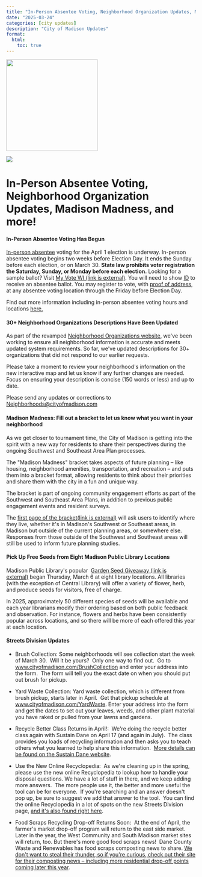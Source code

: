 ```yaml
---
title: "In-Person Absentee Voting, Neighborhood Organization Updates, Madison Madness, and more!"
date: "2025-03-24"
categories: [city updates]
description: "City of Madison Updates"
format:
  html:
    toc: true
---
```


[![](266c0de2-4b9d-474b-ae6f-ef6312cb0335.png){fig-align="left" width="243"}](https://www.cityofmadison.com/)

![](c2d96509-fbe3-494f-8006-d89819715fc2.jpg)

# In-Person Absentee Voting, Neighborhood Organization Updates, Madison Madness, and more!

#### **In-Person Absentee Voting Has Begun**

[In-person absentee](https://cityofmadison.us17.list-manage.com/track/click?u=dcc6f50df19aeec2fd56eb1fa&id=99e7226039&e=33c5c44c03 "In-person absentee") voting for the April 1 election is underway. In-person absentee voting begins two weeks before Election Day. It ends the Sunday before each election, or on March 30. **State law prohibits voter registration the Saturday, Sunday, or Monday before each election.** Looking for a sample ballot? Visit [My Vote WI (link is external)](https://cityofmadison.us17.list-manage.com/track/click?u=dcc6f50df19aeec2fd56eb1fa&id=6bb07ca603&e=33c5c44c03 "My Vote WI (link is external)"). You will need to show [ID](https://cityofmadison.us17.list-manage.com/track/click?u=dcc6f50df19aeec2fd56eb1fa&id=29a6c96a8a&e=33c5c44c03 "ID") to receive an absentee ballot. You may register to vote, with [proof of address](https://cityofmadison.us17.list-manage.com/track/click?u=dcc6f50df19aeec2fd56eb1fa&id=999bca0254&e=33c5c44c03 "proof of address"), at any absentee voting location through the Friday before Election Day.

Find out more information including in-person absentee voting hours and locations [here.](https://cityofmadison.us17.list-manage.com/track/click?u=dcc6f50df19aeec2fd56eb1fa&id=f5eadbc0a5&e=33c5c44c03 "here.")

#### **30+ Neighborhood Organizations Descriptions Have Been Updated**

As part of the revamped [Neighborhood Organizations website](https://cityofmadison.us17.list-manage.com/track/click?u=dcc6f50df19aeec2fd56eb1fa&id=b795e437c7&e=33c5c44c03 "Neighborhood Organizations website"), we\'ve been working to ensure all neighborhood information is accurate and meets updated system requirements. So far, we\'ve updated descriptions for 30+ organizations that did not respond to our earlier requests.

Please take a moment to review your neighborhood\'s information on the new interactive map and let us know if any further changes are needed. Focus on ensuring your description is concise (150 words or less) and up to date.

Please send any updates or corrections to [Neighborhoods\@cityofmadison.com](mailto:Neighborhoods@cityofmadison.com "Neighborhoods@cityofmadison.com")

#### **Madison Madness: Fill out a bracket to let us know what you want in your neighborhood**

As we get closer to tournament time, the City of Madison is getting into the spirit with a new way for residents to share their perspectives during the ongoing Southwest and Southeast Area Plan processes.

The \"Madison Madness\" bracket takes aspects of future planning -- like housing, neighborhood amenities, transportation, and recreation -- and puts them into a bracket format, allowing residents to think about their priorities and share them with the city in a fun and unique way.

The bracket is part of ongoing community engagement efforts as part of the Southwest and Southeast Area Plans, in addition to previous public engagement events and resident surveys.

The [first page of the bracket(link is external)](https://cityofmadison.us17.list-manage.com/track/click?u=dcc6f50df19aeec2fd56eb1fa&id=4ba7c76cb5&e=33c5c44c03 "first page of the bracket(link is external)") will ask users to identify where they live, whether it\'s in Madison\'s Southwest or Southeast areas, in Madison but outside of the current planning areas, or somewhere else. Responses from those outside of the Southwest and Southeast areas will still be used to inform future planning studies.

#### **Pick Up Free Seeds from Eight Madison Public Library Locations**

Madison Public Library\'s popular  [Garden Seed Giveaway (link is external)](https://cityofmadison.us17.list-manage.com/track/click?u=dcc6f50df19aeec2fd56eb1fa&id=70c449b4ce&e=33c5c44c03 "Garden Seed Giveaway (link is external)") began Thursday, March 6 at eight library locations. All libraries (with the exception of Central Library) will offer a variety of flower, herb, and produce seeds for visitors, free of charge.

In 2025, approximately 50 different species of seeds will be available and each year librarians modify their ordering based on both public feedback and observation. For instance, flowers and herbs have been consistently popular across locations, and so there will be more of each offered this year at each location. 

#### **Streets Division Updates**

-   Brush Collection: Some neighborhoods will see collection start the week of March 30.  Will it be yours?  Only one way to find out.  Go to [www.cityofmadison.com/BrushCollection](https://cityofmadison.us17.list-manage.com/track/click?u=dcc6f50df19aeec2fd56eb1fa&id=12750cd91b&e=33c5c44c03 "www.cityofmadison.com/BrushCollection") and enter your address into the form.  The form will tell you the exact date on when you should put out brush for pickup.

-   Yard Waste Collection: Yard waste collection, which is different from brush pickup, starts later in April.  Get that pickup schedule at [www.cityofmadison.com/YardWaste](https://cityofmadison.us17.list-manage.com/track/click?u=dcc6f50df19aeec2fd56eb1fa&id=6f53a931ab&e=33c5c44c03 "www.cityofmadison.com/YardWaste"). Enter your address into the form and get the dates to set out your leaves, weeds, and other plant material you have raked or pulled from your lawns and gardens.

-   Recycle Better Class Returns in April!:  We\'re doing the recycle better class again with Sustain Dane on April 17 (and again in July).  The class provides you loads of recycling information and then asks you to teach others what you learned to help share this information.  [More details can be found on the Sustain Dane website](https://cityofmadison.us17.list-manage.com/track/click?u=dcc6f50df19aeec2fd56eb1fa&id=32f06098c0&e=33c5c44c03 "More details can be found on the Sustain Dane website").

-   Use the New Online Recyclopedia:  As we\'re cleaning up in the spring, please use the new online Recyclopedia to lookup how to handle your disposal questions. We have a lot of stuff in there, and we keep adding more answers.  The more people use it, the better and more useful the tool can be for everyone.  If you\'re searching and an answer doesn\'t pop up, be sure to suggest we add that answer to the tool.  You can find the online Recyclopedia in a lot of spots on the new Streets Division page, [and it\'s also found right here](https://cityofmadison.us17.list-manage.com/track/click?u=dcc6f50df19aeec2fd56eb1fa&id=fdfbf6e138&e=33c5c44c03 "and it’s also found right here").

-   Food Scraps Recycling Drop-off Returns Soon:  At the end of April, the farmer\'s market drop-off program will return to the east side market. Later in the year, the West Community and South Madison market sites will return, too. But there\'s more good food scraps news!  Dane County Waste and Renewables has food scraps composting news to share. [We don\'t want to steal their thunder, so if you\'re curious, check out their site for their composting news -- including more residential drop-off points coming later this year](https://cityofmadison.us17.list-manage.com/track/click?u=dcc6f50df19aeec2fd56eb1fa&id=3dfef26384&e=33c5c44c03 "We don’t want to steal their thunder, so if you’re curious, check out their site for their composting news – including more residential drop-off points coming later this year").
